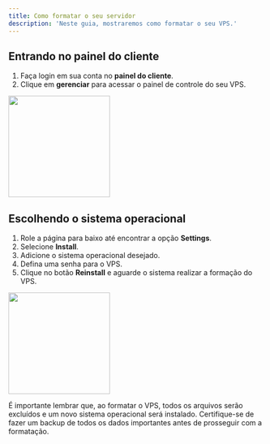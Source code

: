 ```yaml
---
title: Como formatar o seu servidor
description: 'Neste guia, mostraremos como formatar o seu VPS.'
---
```


## Entrando no painel do cliente

1. Faça login em sua conta no **painel do cliente**.
2. Clique em **gerenciar** para acessar o painel de controle do seu VPS.

<img height="200" src="/images/painelclientes.png" />

## Escolhendo o sistema operacional

1. Role a página para baixo até encontrar a opção **Settings**.
2. Selecione **Install**.
3. Adicione o sistema operacional desejado.
4. Defina uma senha para o VPS.
5. Clique no botão **Reinstall** e aguarde o sistema realizar a formação do VPS.

<img height="200" src="/images/formatar-vps/formatar.png" />

<Warning>É importante lembrar que, ao formatar o VPS, todos os arquivos serão excluídos e um novo sistema operacional será instalado. Certifique-se de fazer um backup de todos os dados importantes antes de prosseguir com a formatação.</Warning>